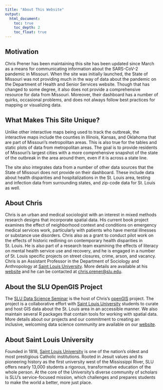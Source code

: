 ```yaml
---
title: "About This Website"
output: 
  html_document:
    toc: true
    toc_depth: 2
    toc_float: true
---
```


## Motivation
Chris Prener has been maintaining this site has been updated since March as a means for communicating information about the SARS-CoV-2 pandemic in Missouri. When the site was initially launched, the State of Missouri was not providing much in the way of data about the pandemic on the Department of Health and Senior Services website. Though that has changed to some degree, it also does not provide a comprehensive resource for data from Missouri. Moreover, their dashboard has a number of quirks, occasional problems, and does not always follow best practices for mapping or visualizing data. 

## What Makes This Site Unique? {.padtop}
Unlike other interactive maps being used to track the outbreak, the interactive maps include the counties in Illinois, Kansas, and Oklahoma that are part of Missouri's metropolitan areas. This is also true for the tables and static plots of data from metropolitan areas. The goal is to provide residents of Missouri's largest cities with a more comprehensive snapshot of the state of the outbreak in the area around them, even if it is across a state line. 

The site also integrates data from a number of other data sources that the State of Missouri does not provide on their dashboard. These include data about health disparities and hospitalizations in the St. Louis area, testing and infection data from surrounding states, and zip-code data for St. Louis as well.

## About Chris {.padtop}
Chris is an urban and medical sociologist with an interest in mixed methods research designs that incorporate spatial data. His current book project examines the effect of neighborhood context and conditions on emergency medical services work, particularly with patients who have mental illnesses or substance use disorders. Chris also as a grant to conduct pilot work on the effects of historic redlining on contemporary health disparities in St. Louis. He is also part of a research team examining the effects of literacy on mental health service use and recovery, and he is engaged in a number of St. Louis specific projects on street closures, crime, arson, and vacancy. Chris is an Assistant Professor in the Department of Sociology and Anthropology at <a href="http://wwww.slu.edu" target="_blank">Saint Louis University</a>. More details are available at his <a href="https://chris-prener.github.io" target="_blank">website</a> and he can be contacted at <a href="mailto:chris.prener@slu.edu">chris.prener@slu.edu</a>.

## About the SLU OpenGIS Project {.padtop}
The <a href="https://slu-dss.github.io" target="_blank">SLU Data Science Seminar</a> is the host of Chris's <a href="https://slu-opengis.github.io" target="_blank">openGIS</a> project. The project is a collaborative effort with <a href="http://wwww.slu.edu" target="_blank">Saint Louis University</a> students to curate and host GIS data about the St. Louis area in an accessible manner. We also maintain several R packages that contain tools for working with spatial data. More details about our projects and our commitment to creating an inclusive, welcoming data science community are available on our <a href="https://slu-opengis.github.io/about/" target="_blank">website</a>.

## About Saint Louis University {.padtop}
Founded in 1818, <a href="http://wwww.slu.edu" target="_blank">Saint Louis University</a> is one of the nation's oldest and most prestigious Catholic institutions. Rooted in Jesuit values and its pioneering history as the first university west of the Mississippi River, SLU offers nearly 13,000 students a rigorous, transformative education of the whole person. At the core of the University's diverse community of scholars is SLU’s service-focused mission, which challenges and prepares students to make the world a better, more just place.
